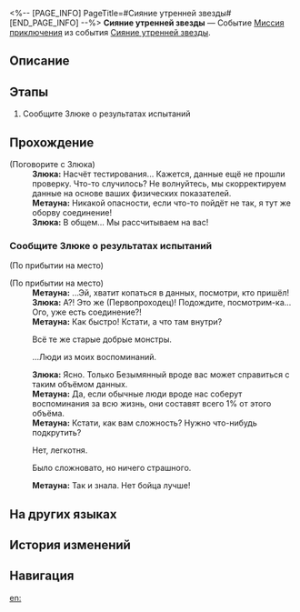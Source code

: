 <%-- [PAGE_INFO]
PageTitle=#Сияние утренней звезды#
[END_PAGE_INFO] --%>
{{Дополнить|Диалоги.}}
{{Миссия Инфобокс
|id              = 8032302
|Название        = 
|Изображение     = Миссия Сияние утренней звезды.png
|Тип             = Миссия приключения
|Событие         = Сияние утренней звезды
|Глава           = 
|Условия         = Завершена [[Миссия приключения]] ''[[Сияние утренней звезды]]''
|Персонажи       = Злюка; Метауна; Первопроходец
|СтартЛокация    = [[Космическая станция «Герта»]] — [[Главная контрольная зона]]
|Мир             = Космическая станция «Герта»
|Предыдущая      = 
|Следующая       = 
|Награды         = Кредиты*5 000
}}
'''Сияние утренней звезды''' — Событие [[Миссия приключения]] из события [[Сияние утренней звезды]].

==Описание==
{{Описание|<!--официальное описание из Перекрёстка судеб-->}}

==Этапы==
# Сообщите Злюке о результатах испытаний

==Прохождение==
{{Дополнить}}

;(Поговорите с Злюка)
:'''Злюка:''' Насчёт тестирования... Кажется, данные ещё не прошли проверку. Что-то случилось? Не волнуйтесь, мы скорректируем данные на основе ваших физических показателей.
:'''Метауна:''' Никакой опасности, если что-то пойдёт не так, я тут же оборву соединение!
:'''Злюка:''' В общем... Мы рассчитываем на вас!
{{Диалог Конец}}

===Сообщите Злюке о результатах испытаний===
{{Описание миссии|тип=Миссия приключения|локация=Главная контрольная зона|Вы прошли испытание «Сияние утренней звезды». Передайте данные Злюке.<br />Кстати, награда... Аста должна была перевести деньги, так ведь?}}
{{Диалог Начало}}
;(По прибытии на место)

;(По прибытии на место)
:'''Метауна:''' ...Эй, хватит копаться в данных, посмотри, кто пришёл!
:'''Злюка:''' А?! Это же (Первопроходец)! Подождите, посмотрим-ка... Ого, уже есть соединение?!
:'''Метауна:''' Как быстро! Кстати, а что там внутри?
:{{Диалог|Стрелка}} Всё те же старые добрые монстры.
:{{Диалог|Стрелка}} ...Люди из моих воспоминаний.
:'''Злюка:''' Ясно. Только Безымянный вроде вас может справиться с таким объёмом данных.
:'''Метауна:''' Да, если обычные люди вроде нас соберут воспоминания за всю жизнь, они составят всего 1% от этого объёма.
:'''Метауна:''' Кстати, как вам сложность? Нужно что-нибудь подкрутить?
:{{Диалог|Стрелка}} Нет, легкотня.
:{{Диалог|Стрелка}} Было сложновато, но ничего страшного.
:'''Метауна:''' Так и знала. Нет бойца лучше!
:{{tx}}
{{Диалог Конец}}

==На других языках==
{{На других языках
|en   = Morning Starlight
|zhs  = 星芒启明
|zht  = 星芒啟明
|ja   = スターライト・トワイライト
|ko   = 계몽의 별빛
|es   = Lucero del alba
|fr   = Éclat stellaire de l'aube
|ru   = Сияние утренней звезды
|th   = แสงดาวทอประกาย
|vi   = Ánh Sao Ban Mai
|de   = Morgensternenlicht
|id   = Cahaya Bintang Kejora
|pt   = Brilho Estelar do Alvorecer
}}

==История изменений==
{{История изменений|3.5}}

==Навигация==
{{Миссия приключения Навбокс|Глава }}

[[en:]]
